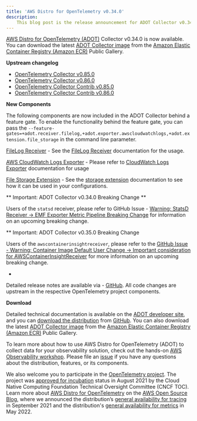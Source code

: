 ```yaml
---
title: 'AWS Distro for OpenTelemetry v0.34.0'
description:
    This blog post is the release announcement for ADOT Collector v0.34.0
---
```



<SectionSeparator />

[AWS Distro for OpenTelemetry (ADOT)](https://aws-otel.github.io/) Collector v0.34.0 is now available.
You can download the latest [ADOT Collector image](https://gallery.ecr.aws/aws-observability/aws-otel-collector) from the
[Amazon Elastic Container Registry (Amazon ECR)](https://aws.amazon.com/ecr/) Public Gallery.

<SectionSeparator />

**Upstream changelog**

* [OpenTelemetry Collector v0.85.0](https://github.com/open-telemetry/opentelemetry-collector/releases/tag/v0.85.0)
* [OpenTelemetry Collector v0.86.0](https://github.com/open-telemetry/opentelemetry-collector/releases/tag/v0.86.0)
* [OpenTelemetry Collector Contrib v0.85.0](https://github.com/open-telemetry/opentelemetry-collector-contrib/releases/tag/v0.85.0)
* [OpenTelemetry Collector Contrib v0.86.0](https://github.com/open-telemetry/opentelemetry-collector-contrib/releases/tag/v0.86.0)

**New Components**

The following components are now included in the ADOT Collector behind a feature gate.
To enable the functionality behind the feature gate, you can pass the `--feature-gates=+adot.receiver.filelog,+adot.exporter.awscloudwatchlogs,+adot.extension.file_storage` in the command line parameter.

[FileLog Receiver](https://github.com/open-telemetry/opentelemetry-collector-contrib/tree/main/receiver/filelogreceiver) -
See the [FileLog Receiver](https://github.com/open-telemetry/opentelemetry-collector-contrib/tree/main/receiver/filelogreceiver#filelog-receiver) documentation for the usage.

[AWS CloudWatch Logs Exporter](https://github.com/open-telemetry/opentelemetry-collector-contrib/tree/main/exporter/awscloudwatchlogsexporter) -
Please refer to [CloudWatch Logs Exporter](https://github.com/open-telemetry/opentelemetry-collector-contrib/tree/main/exporter/awscloudwatchlogsexporter#aws-cloudwatch-logs-exporter) documentation for usage

[File Storage Extension](https://github.com/open-telemetry/opentelemetry-collector-contrib/tree/main/extension/storage/filestorage) -
See the [storage extension](https://github.com/open-telemetry/opentelemetry-collector-contrib/tree/main/extension/storage/filestorage#file-storage) documentation to see how it can be used in your
configurations.

** Important: ADOT Collector v0.34.0 Breaking Change **

Users of the `statsd` receiver, please refer to GitHub Issue - [Warning: StatsD Receiver → EMF Exporter
Metric Pipeline Breaking Change](https://github.com/aws-observability/aws-otel-collector/issues/2249) for information on an upcoming breaking change.

** Important: ADOT Collector v0.35.0 Breaking Change

Users of the `awscontainerinsightreceiver`, please refer to the [GitHub Issue - Warning: Container Image Default User Change → Important
consideration for AWSContainerInsightReceiver](https://github.com/aws-observability/aws-otel-collector/issues/2317) for more information on an upcoming breaking change.

- 

Detailed release notes are available via - [GitHub](https://github.com/aws-observability/aws-otel-collector/releases).
All code changes are upstream in the respective OpenTelemetry project components.

**Download**

Detailed technical documentation is available on the [ADOT developer site](https://aws-otel.github.io/),
and you can [download the distribution](https://aws-otel.github.io/download) from
[GitHub](https://github.com/aws-observability/aws-otel-collector/releases/tag/v0.34.0).
You can also download the latest [ADOT Collector image](https://gallery.ecr.aws/aws-observability/aws-otel-collector)
from the [Amazon Elastic Container Registry (Amazon ECR)](https://aws.amazon.com/ecr/) Public Gallery.

To learn more about how to use AWS Distro for OpenTelemetry (ADOT) to collect data for your observability solution,
check out the hands-on [AWS Observability workshop](https://observability.workshop.aws/en/adot.html).
Please file an [issue](https://github.com/aws-observability/aws-otel-community/issues) if you have any
questions about the distribution, features, or its components.

We also welcome you to participate in the [OpenTelemetry project](https://github.com/open-telemetry).
The project was [approved for incubation](https://www.cncf.io/blog/2021/08/26/opentelemetry-becomes-a-cncf-incubating-project/) status
in August 2021 by the Cloud Native Computing Foundation Technical Oversight Committee (CNCF TOC). Learn more about
[AWS Distro for OpenTelemetry](https://aws.amazon.com/blogs/opensource/category/management-tools/aws-distro-for-opentelemetry/) on the
[AWS Open Source Blog](https://aws.amazon.com/blogs/opensource/category/management-tools/aws-distro-for-opentelemetry/), where we announced
the distribution’s [general availability for tracing](https://aws.amazon.com/blogs/opensource/aws-distro-for-opentelemetry-is-now-ga-for-tracing/) in September 2021
and the distribution's [general availability for metrics](https://aws.amazon.com/blogs/opensource/aws-distro-for-opentelemetry-is-now-generally-available-for-metrics/) in May 2022.
